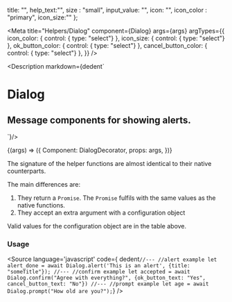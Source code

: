 
  title: "",
  help_text:"",
  size : "small",
  input_value: "",
  icon: "",
  icon_color : "primary",
  icon_size:""
};


<Version />

<Meta
  title="Helpers/Dialog"
  component={Dialog}
  args={args}
  argTypes={{
    icon_color: {
      control: { type: "select"}
    },
    icon_size: {
      control: { type: "select"}
    },
    ok_button_color: {
      control: { type: "select"}
    },
    cancel_button_color: {
      control: { type: "select"}
    },
  }}
/>

<Description markdown={dedent`
# Dialog
## Message components for showing alerts.
`}/>

<Canvas>
  <Story
  name="Dialog"
  args={args}
  >
  {(args) => ({
    Component: DialogDecorator,
    props: args,
  })}
  </Story>
</Canvas>

<ArgsTable story="Dialog" />

The signature of the helper functions are almost identical to their native counterparts.

The main differences are:
 1. They return a `Promise`. The `Promise` fulfils with the same values as the native functions.
 2. They accept an extra argument with a configuration object

Valid values for the configuration object are in the table above.


### Usage
<Source
  language='javascript'
  code={ dedent`
  //---
  //alert example
  let alert_done = await Dialog.alert('This is an alert', {title: "someTitle"});
  //---
  //confirm example
  let accepted = await Dialog.confirm("Agree with everything?", {ok_button_text: "Yes", cancel_button_text: "No"})
  //---
  //prompt example
  let age = await Dialog.prompt("How old are you?");
  `}
/>